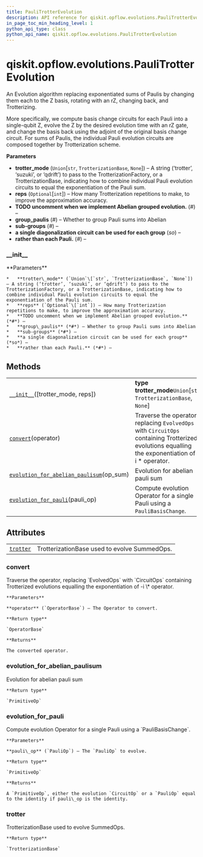 ```yaml
---
title: PauliTrotterEvolution
description: API reference for qiskit.opflow.evolutions.PauliTrotterEvolution
in_page_toc_min_heading_level: 1
python_api_type: class
python_api_name: qiskit.opflow.evolutions.PauliTrotterEvolution
---
```


# qiskit.opflow\.evolutions.PauliTrotterEvolution

<Class id="qiskit.opflow.evolutions.PauliTrotterEvolution" isDedicatedPage={true} github="https://github.com/qiskit/qiskit/tree/stable/0.17/qiskit/opflow/evolutions/pauli_trotter_evolution.py" signature="PauliTrotterEvolution(trotter_mode='trotter', reps=1)" modifiers="class">
  An Evolution algorithm replacing exponentiated sums of Paulis by changing them each to the Z basis, rotating with an rZ, changing back, and Trotterizing.

  More specifically, we compute basis change circuits for each Pauli into a single-qubit Z, evolve the Z by the desired evolution time with an rZ gate, and change the basis back using the adjoint of the original basis change circuit. For sums of Paulis, the individual Pauli evolution circuits are composed together by Trotterization scheme.

  **Parameters**

  *   **trotter\_mode** (`Union`\[`str`, `TrotterizationBase`, `None`]) – A string (‘trotter’, ‘suzuki’, or ‘qdrift’) to pass to the TrotterizationFactory, or a TrotterizationBase, indicating how to combine individual Pauli evolution circuits to equal the exponentiation of the Pauli sum.
  *   **reps** (`Optional`\[`int`]) – How many Trotterization repetitions to make, to improve the approximation accuracy.
  *   **TODO uncomment when we implement Abelian grouped evolution.** (*#*) –
  *   **group\_paulis** (*#*) – Whether to group Pauli sums into Abelian
  *   **sub-groups** (*#*) –
  *   **a single diagonalization circuit can be used for each group** (*so*) –
  *   **rather than each Pauli.** (*#*) –

  ### \_\_init\_\_

  <Function id="qiskit.opflow.evolutions.PauliTrotterEvolution.__init__" signature="__init__(trotter_mode='trotter', reps=1)">
    **Parameters**

    *   **trotter\_mode** (`Union`\[`str`, `TrotterizationBase`, `None`]) – A string (‘trotter’, ‘suzuki’, or ‘qdrift’) to pass to the TrotterizationFactory, or a TrotterizationBase, indicating how to combine individual Pauli evolution circuits to equal the exponentiation of the Pauli sum.
    *   **reps** (`Optional`\[`int`]) – How many Trotterization repetitions to make, to improve the approximation accuracy.
    *   **TODO uncomment when we implement Abelian grouped evolution.** (*#*) –
    *   **group\_paulis** (*#*) – Whether to group Pauli sums into Abelian
    *   **sub-groups** (*#*) –
    *   **a single diagonalization circuit can be used for each group** (*so*) –
    *   **rather than each Pauli.** (*#*) –
  </Function>

  ## Methods

  |                                                                                                                                                                                                             |                                                                                                                                                   |
  | ----------------------------------------------------------------------------------------------------------------------------------------------------------------------------------------------------------- | ------------------------------------------------------------------------------------------------------------------------------------------------- |
  | [`__init__`](#qiskit.opflow.evolutions.PauliTrotterEvolution.__init__ "qiskit.opflow.evolutions.PauliTrotterEvolution.__init__")(\[trotter\_mode, reps])                                                    | **type trotter\_mode**`Union`\[`str`, `TrotterizationBase`, `None`]                                                                               |
  | [`convert`](#qiskit.opflow.evolutions.PauliTrotterEvolution.convert "qiskit.opflow.evolutions.PauliTrotterEvolution.convert")(operator)                                                                     | Traverse the operator, replacing `EvolvedOps` with `CircuitOps` containing Trotterized evolutions equalling the exponentiation of -i \* operator. |
  | [`evolution_for_abelian_paulisum`](#qiskit.opflow.evolutions.PauliTrotterEvolution.evolution_for_abelian_paulisum "qiskit.opflow.evolutions.PauliTrotterEvolution.evolution_for_abelian_paulisum")(op\_sum) | Evolution for abelian pauli sum                                                                                                                   |
  | [`evolution_for_pauli`](#qiskit.opflow.evolutions.PauliTrotterEvolution.evolution_for_pauli "qiskit.opflow.evolutions.PauliTrotterEvolution.evolution_for_pauli")(pauli\_op)                                | Compute evolution Operator for a single Pauli using a `PauliBasisChange`.                                                                         |

  ## Attributes

  |                                                                                                                               |                                              |
  | ----------------------------------------------------------------------------------------------------------------------------- | -------------------------------------------- |
  | [`trotter`](#qiskit.opflow.evolutions.PauliTrotterEvolution.trotter "qiskit.opflow.evolutions.PauliTrotterEvolution.trotter") | TrotterizationBase used to evolve SummedOps. |

  ### convert

  <Function id="qiskit.opflow.evolutions.PauliTrotterEvolution.convert" signature="convert(operator)">
    Traverse the operator, replacing `EvolvedOps` with `CircuitOps` containing Trotterized evolutions equalling the exponentiation of -i \* operator.

    **Parameters**

    **operator** (`OperatorBase`) – The Operator to convert.

    **Return type**

    `OperatorBase`

    **Returns**

    The converted operator.
  </Function>

  ### evolution\_for\_abelian\_paulisum

  <Function id="qiskit.opflow.evolutions.PauliTrotterEvolution.evolution_for_abelian_paulisum" signature="evolution_for_abelian_paulisum(op_sum)">
    Evolution for abelian pauli sum

    **Return type**

    `PrimitiveOp`
  </Function>

  ### evolution\_for\_pauli

  <Function id="qiskit.opflow.evolutions.PauliTrotterEvolution.evolution_for_pauli" signature="evolution_for_pauli(pauli_op)">
    Compute evolution Operator for a single Pauli using a `PauliBasisChange`.

    **Parameters**

    **pauli\_op** (`PauliOp`) – The `PauliOp` to evolve.

    **Return type**

    `PrimitiveOp`

    **Returns**

    A `PrimitiveOp`, either the evolution `CircuitOp` or a `PauliOp` equal to the identity if pauli\_op is the identity.
  </Function>

  ### trotter

  <Attribute id="qiskit.opflow.evolutions.PauliTrotterEvolution.trotter">
    TrotterizationBase used to evolve SummedOps.

    **Return type**

    `TrotterizationBase`
  </Attribute>
</Class>

